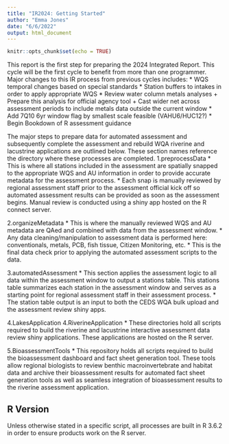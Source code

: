 ```yaml
---
title: "IR2024: Getting Started"
author: "Emma Jones"
date: "6/6/2022"
output: html_document
---
```


```r
knitr::opts_chunk$set(echo = TRUE)
```


This report is the first step for preparing the 2024 Integrated Report. This cycle will be the first cycle to benefit from more than one programmer. Major changes to this IR process from previous cycles includes:
* WQS temporal changes based on special standards
* Station buffers to intakes in order to apply appropriate WQS
* Review water column metals analyses
    + Prepare this analysis for official agency tool
    + Cast wider net across assessment periods to include metals data outside the current window
* Add 7Q10 6yr window flag by smallest scale feasible (VAHU6/HUC12?)
* Begin Bookdown of R assessment guidance

The major steps to prepare data for automated assessment and subsequently complete the assessment and rebuild WQA riverine and lacustrine applications are outlined below. These section names reference the directory where these processes are completed.
1.preprocessData
* This is where all stations included in the assessment are spatially snapped to the appropriate WQS and AU information in order to provide accurate metadata for the assessment process.
* Each snap is manually reviewed by regional assessment staff prior to the assessment official kick off so automated assessment results can be provided as soon as the assessment begins. Manual review is conducted using a shiny app hosted on the R connect server. 

2.organizeMetadata
* This is where the manually reviewed WQS and AU metadata are QAed and combined with data from the assessment window. 
* Any data cleaning/manipulation to assessment data is performed here: conventionals, metals, PCB, fish tissue, Citizen Monitoring, etc.
* This is the final data check prior to applying the automated assessment scripts to the data.

3.automatedAssessment
* This section applies the assessment logic to all data within the assessment window to output a stations table. This stations table summarizes each station in the assessment window and serves as a starting point for regional assessment staff in their assessment process. 
* The station table output is an input to both the CEDS WQA bulk upload and the assessment review shiny apps.

4.LakesApplication
4.RiverineApplication
* These directories hold all scripts required to build the riverine and lacustrine interactive assessment data review shiny applications. These applications are hosted on the R server.

5.BioassessmentTools
* This repository holds all scripts required to build the bioassessment dashboard and fact sheet generation tool. These tools allow regional biologists to review benthic macroinvertebrate and habitat data and archive their bioassessment results for automated fact sheet generation tools as well as seamless integration of bioassessment results to the riverine assessment application.

## R Version
Unless otherwise stated in a specific script, all processes are built in R 3.6.2 in order to ensure products work on the R server.
